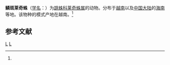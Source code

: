 {{Speciesbox
| taxon = Lechia squamata
| binomial_authority = (Zabka, 1985)<ref name='id14748'>{{cite web| url =http://www.bioinfo.cn/db05/BjdwSpecies.php?action=view&id=14748| title =鳞斑莱奇蛛| work =《中国动物物种编目数据库》| publisher =中国科学院微生物研究所| author =中国科学院动物研究所| accessdate =2009-04-28| deadurl =yes| archiveurl =https://web.archive.org/web/20160305091341/http://www.bioinfo.cn/db05/BjdwSpecies.php?action=view&id=14748| archivedate =2016-03-05}}</ref>
}}

'''鳞斑莱奇蛛'''（[[学名|学名]]：{{lang|la|''Lechia squamata''}}）为[[跳蛛科|跳蛛科]][[莱奇蛛属|莱奇蛛属]]的动物。分布于[[越南|越南]]以及[[中国大陆|中国大陆]]的[[海南|海南]]等地。该物种的模式产地在越南。<ref name='id14748'/>

== 参考文献 ==
{{reflist}}

{{蜘蛛小作品}}

{{taxonbar}}
[[Category:_1985年描述的动物|L]]
[[Category:莱奇蛛属|L]]